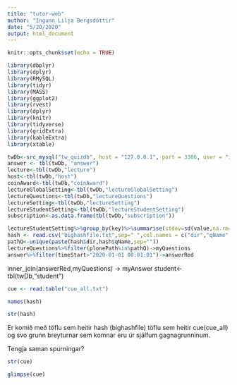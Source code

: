 ```yaml
---
title: "tutor-web"
author: "Ingunn Lilja Bergsdóttir"
date: "5/20/2020"
output: html_document
---
```


```r
knitr::opts_chunk$set(echo = TRUE)
```

```r
library(dbplyr)
library(dplyr)
library(RMySQL)
library(tidyr)
library(MASS)
library(ggplot2)
library(rvest)
library(dplyr)
library(knitr)
library(tidyverse)
library(gridExtra)
library(kableExtra)
library(xtable)
```

```r
twDb<-src_mysql("tw_quizdb", host = "127.0.0.1", port = 3306, user = "ilb8", password = "AIAtKDEMe2S0I")
answer <- tbl(twDb, "answer")
lecture<-tbl(twDb,"lecture")
host<-tbl(twDb,"host")
coinAward<-tbl(twDb,"coinAward")
lectureGlobalSetting<-tbl(twDb,"lectureGlobalSetting")
lectureQuestions<-tbl(twDb,"lectureQuestions")
lectureSetting<-tbl(twDb,"lectureSetting")
lectureStudentSetting<-tbl(twDb,"lectureStudentSetting")
subscription<-as.data.frame(tbl(twDb,"subscription"))

lectureStudentSetting%>%group_by(key)%>%summarise(stdev=sd(value,na.rm=T),stdevlog=sd(log2(value),na.rm=T))->stdevs
hash <- read.csv("bighashfile.txt",sep=" ",col.names = c("dir","qName","hash","numQ","notaType"))
pathQ<-unique(paste(hash$dir,hash$qName,sep=""))
lectureQuestions%>%filter(plonePath%in%pathQ)->myQuestions
answer%>%filter(timeStart>"2020-01-01 00:01:01")->answerRed
```

inner_join(answerRed,myQuestions) -> myAnswer
student<-tbl(twDb,"student")


```r
cue <- read.table("cue_all.txt")
```

```r
names(hash)
```

```r
str(hash)
```

Er komið með töflu sem heitir hash (bighashfile) töflu sem heitir cue(cue_all) og svo grunn breyturnar sem komnar eru úr sjálfum gagnagrunninum.

Tengja saman spurningar?

```r
str(cue)
```

```r
glimpse(cue)
```



